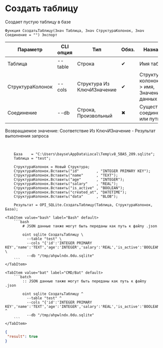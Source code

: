 ﻿---
sidebar_position: 2
description: Создать таблицу и другие функции для работы с SQLite в Открытом пакете интеграций - бесплатной open-source библиотеке интеграций для 1С:Предприятие 8, OneScript и CLI
keywords: [1C, 1С, 1С:Предприятие, 1С:Предприятие 8.3, API, Интеграция, Сервисы, Обмен, OneScript, CLI, SQLite]
---


# Создать таблицу
 Создает пустую таблицу в базе



`Функция СоздатьТаблицу(Знач Таблица, Знач СтруктураКолонок, Знач Соединение = "") Экспорт`

  | Параметр | CLI опция | Тип | Обяз. | Назначение |
  |-|-|-|-|-|
  | Таблица | --table | Строка | &#x2714; | Имя таблицы |
  | СтруктураКолонок | --cols | Структура Из КлючИЗначение | &#x2714; | Структура колонок: Ключ > имя, Значение > Тип данных |
  | Соединение | --db | Строка, Произвольный | &#x2716; | Существующее соединение или путь к базе |

  
  Возвращаемое значение:   Соответствие Из КлючИЗначение - Результат выполнения запроса

<br/>




```bsl title="Пример использования для 1С:Предприятие/OneScript"
    База    = "C:\Users\bayse\AppData\Local\Temp\v8_5BA5_209.sqlite";
    Таблица = "test";

    СтруктураКолонок = Новый Структура;
    СтруктураКолонок.Вставить("id"        , "INTEGER PRIMARY KEY");
    СтруктураКолонок.Вставить("name"      , "TEXT");
    СтруктураКолонок.Вставить("age"       , "INTEGER");
    СтруктураКолонок.Вставить("salary"    , "REAL");
    СтруктураКолонок.Вставить("is_active" , "BOOLEAN");
    СтруктураКолонок.Вставить("created_at", "DATETIME");
    СтруктураКолонок.Вставить("data"      , "BLOB");

    Результат = OPI_SQLite.СоздатьТаблицу(Таблица, СтруктураКолонок, База);
```
    

 <Tabs>
  
    <TabItem value="bash" label="Bash" default>
        ```bash
            # JSON данные также могут быть переданы как путь к файлу .json
            
            oint sqlite СоздатьТаблицу \
              --table "test" \
              --cols "{'id':'INTEGER PRIMARY KEY','name':'TEXT','age':'INTEGER','salary':'REAL','is_active':'BOOLEAN','created_at':'DATETIME','data':'BLOB'}" \
              --db "/tmp/ahpwlndx.0du.sqlite"
        ```
    </TabItem>
  
    <TabItem value="bat" label="CMD/Bat" default>
        ```batch
            :: JSON данные также могут быть переданы как путь к файлу .json
            
            oint sqlite СоздатьТаблицу ^
              --table "test" ^
              --cols "{'id':'INTEGER PRIMARY KEY','name':'TEXT','age':'INTEGER','salary':'REAL','is_active':'BOOLEAN','created_at':'DATETIME','data':'BLOB'}" ^
              --db "/tmp/ahpwlndx.0du.sqlite"
        ```
    </TabItem>
</Tabs>


```json title="Результат"
{
 "result": true
}
```
